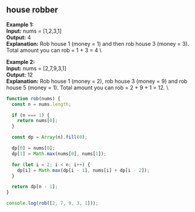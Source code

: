 
## house robber

**Example 1:** \
**Input:** nums = [1,2,3,1] \
**Output:** 4 \
**Explanation:** Rob house 1 (money = 1) and then rob house 3 (money = 3).
Total amount you can rob = 1 + 3 = 4 \

**Example 2:** \
**Input:** nums = [2,7,9,3,1] \
**Output:** 12 \
**Explanation:** Rob house 1 (money = 2), rob house 3 (money = 9) and rob house 5 (money = 1).
Total amount you can rob = 2 + 9 + 1 = 12. \

```js
function rob(nums) {
  const n = nums.length;

  if (n === 1) {
    return nums[0];
  }

  const dp = Array(n).fill(0);

  dp[0] = nums[0];
  dp[1] = Math.max(nums[0], nums[1]);

  for (let i = 2; i < n; i++) {
    dp[i] = Math.max(dp[i - 1], nums[i] + dp[i - 2]);
  }

  return dp[n - 1];
}

console.log(rob([2, 7, 9, 3, 1]));
```
